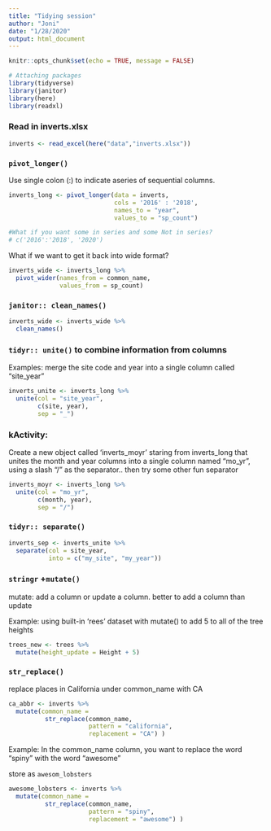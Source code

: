 ```yaml
---
title: "Tidying session"
author: "Joni"
date: "1/28/2020"
output: html_document
---
```


```r
knitr::opts_chunk$set(echo = TRUE, message = FALSE)

# Attaching packages
library(tidyverse)
library(janitor)
library(here)
library(readxl)
```

### Read in inverts.xlsx

```r
inverts <- read_excel(here("data","inverts.xlsx"))
```

### `pivot_longer()`
Use single colon (:) to indicate aseries of sequential columns. 

```r
inverts_long <- pivot_longer(data = inverts, 
                             cols = '2016' : '2018',
                             names_to = "year",
                             values_to = "sp_count")

#What if you want some in series and some Not in series?
# c('2016':'2018', '2020')
```

What if we want to get it back into wide format?
```r
inverts_wide <- inverts_long %>%
  pivot_wider(names_from = common_name, 
              values_from = sp_count)
```
### `janitor:: clean_names()`


```r
inverts_wide <- inverts_wide %>%
  clean_names()
```
### `tidyr:: unite()` to combine information from columns

Examples: merge the site code and year into a single column called "site_year"
```r
inverts_unite <- inverts_long %>%
  unite(col = "site_year",
        c(site, year),
        sep = "_")

```
### kActivity:

Create a new object called 'inverts_moyr' staring from inverts_long that unites the month and year columns into a single column named "mo_yr", using a slash "/" as the separator.. then try some other fun separator

```r
inverts_moyr <- inverts_long %>%
  unite(col = "mo_yr",
        c(month, year),
        sep = "/")

```
### `tidyr:: separate()`
```r
inverts_sep <- inverts_unite %>%
  separate(col = site_year,
           into = c("my_site", "my_year"))
```

### `stringr` +`mutate()`

mutate: add a column or update a column. better to add a column than update

Example: using built-in 'rees' dataset with mutate() to add 5 to all of the tree heights

```r
trees_new <- trees %>% 
  mutate(height_update = Height + 5)
```
### `str_replace()`
replace places in California under common_name with CA
```r
ca_abbr <- inverts %>%
  mutate(common_name = 
          str_replace(common_name, 
                      pattern = "california",
                      replacement = "CA") )
```

Example: In the common_name column, you want to replace the word "spiny" with the word "awesome"

store as `awesom_lobsters`

```r
awesome_lobsters <- inverts %>%
  mutate(common_name = 
          str_replace(common_name, 
                      pattern = "spiny",
                      replacement = "awesome") )
```


